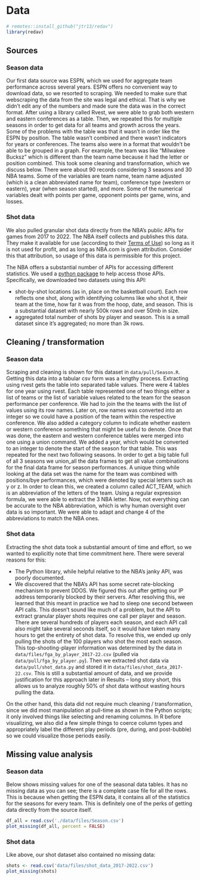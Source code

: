 # Data 

```r
# remotes::install_github("jtr13/redav")
library(redav)
```

## Sources

### Season data
Our first data source was ESPN, which we used for aggregate team performance across several years. ESPN offers no convenient way to download data, so we resorted to scraping. We needed to make sure that webscraping the data from the site was legal and ethical. That is why we didn't edit any of the numbers and made sure the data was in the correct format. After using a library called Rvest, we were able to grab both western and eastern conferences as a table. Then, we repeated this for multiple seasons in order to get data for all teams and growth across the years. Some of the problems with the table was that it wasn't in order like the ESPN by position. The table wasn't combined and there wasn't indicators for years or conferences. The teams also were in a format that wouldn't be able to be grouped in a graph. For example, the team was like "Milwakee Bucksz" which is different than the team name because it had the letter or position combined. This took some cleaning and transformation, which we discuss below. There were about 90 records considering 3 seasons and 30 NBA teams. Some of the variables are team name, team name adjusted (which is a clean abbreviated name for team), conference type (western or eastern), year (when season started), and more. Some of the numerical variables dealt with points per game, opponent points per game, wins, and losses.

### Shot data
We also pulled granular shot data directly from the NBA's public APIs for games from 2017 to 2022. The NBA itself collects and publishes this data. They make it available for use (according to their [Terms of Use](https://www.nba.com/termsofuse)) so long as it is not used for profit, and as long as NBA.com is given attribution. Consider this that attribution, so usage of this data is permissible for this project.

The NBA offers a substantial number of APIs for accessing different statistics. We used a [python package](https://github.com/swar/nba_api) to help access those APIs. Specifically, we downloaded two datasets using this API:

- shot-by-shot locations (as in, place on the basketball court). Each row reflects one shot, along with identifying columns like who shot it, their team at the time, how far it was from the hoop, date, and season. This is a substantial dataset with nearly 500k rows and over 50mb in size.
- aggregated total number of shots by player and season. This is a small dataset since it's aggregated; no more than 3k rows.


## Cleaning / transformation

### Season data

Scraping and cleaning is shown for this dataset in `data/pull/Season.R`. Getting this data into a tabular csv form was a lengthy process. Extracting using rvest gets the table into separated table values. There were 4 tables for one year using rvest. Each table represented one of two things either a list of teams or the list of variable values related to the team for the season performance per conference. We had to join the the teams with the list of values using its row names. Later on, row names was converted into an integer so we could have a position of the team within the respective conference. We also added a category column to indicate whether eastern or western conference something that might be useful to denote. Once that was done, the eastern and western conference tables were merged into one using a union command. We added a year, which would be converted to an integer to denote the start of the season for that table. This was repeated for the next two following seasons. In order to get a big table full of all 3 seasons we union_all the data frames to get all value combinations for the final data frame for season performances. A unique thing while looking at the data set was the name for the team was combined with positions/bye performances, which were denoted by special letters such as y or z. In order to clean this, we created a column called ACT_TEAM, which is an abbreviation of the letters of the team. Using a regular expression formula, we were able to extract the 3 NBA letter. Now, not everything can be accurate to the NBA abbreviation, which is why human oversight over data is so important. We were able to adapt and change 4 of the abbreviations to match the NBA ones.


### Shot data

Extracting the shot data took a substantial amount of time and effort, so we wanted to explicitly note that time commitment here. There were several reasons for this:

- The Python library, while helpful relative to the NBA's janky API, was poorly documented.
- We discovered that the NBA's API has some secret rate-blocking mechanism to prevent DDOS. We figured this out after getting our IP address temporarily blocked by their servers. After resolving this, we learned that this meant in practice we had to sleep one second between API calls. This doesn't sound like much of a problem, but the API to extract granular player shots requires one call per player and season. There are several hundreds of players each season, and each API call also might take several seconds itself, so it would have taken many hours to get the entirety of shot data. To resolve this, we ended up only pulling the shots of the 100 players who shot the most each season. This top-shooting-player information was determined by the data in `data/files/fga_by_player_2017-22.csv` (pulled via `data/pull/fga_by_player.py`). Then we extracted shot data via `data/pull/shot_data.py` and stored it in `data/files/shot_data_2017-22.csv`. This is still a substantial amount of data, and we provide justification for this approach later in Results -- long story short, this allows us to analyze roughly 50% of shot data without wasting hours pulling the data.

On the other hand, this data did not require much cleaning / transformation, since we did most manipulation at pull-time as shown in the Python scripts; it only involved things like selecting and renaming columns. In R before visualizing, we also did a few simple things to coerce column types and appropriately label the different play periods (pre, during, and post-bubble) so we could visualize those periods easily.

## Missing value analysis

### Season data
Below shows missing values for one of the seasonal data tables. It has no missing data as you can see; there is a complete case file for all the rows. This is because when getting the ESPN data, it contains all of the statistics for the seasons for every team. This is definitely one of the perks of getting data directly from the source itself.

```r
df_all = read.csv('./data/files/Season.csv')
plot_missing(df_all, percent = FALSE)
```

### Shot data
Like above, our shot dataset also contained no missing data:
```r
shots <- read.csv('data/files/shot_data_2017-2022.csv')
plot_missing(shots)
```
